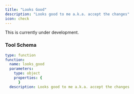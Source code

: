 ```yaml
---
title: "Looks Good"
description: "Looks good to me a.k.a. accept the changes"
icon: check
---
```


<Warning>This is currently under development.</Warning>

### Tool Schema

```yaml
type: function
function:
  name: looks_good
  parameters:
    type: object
    properties: {
      }
  description: Looks good to me a.k.a. accept the changes
```
